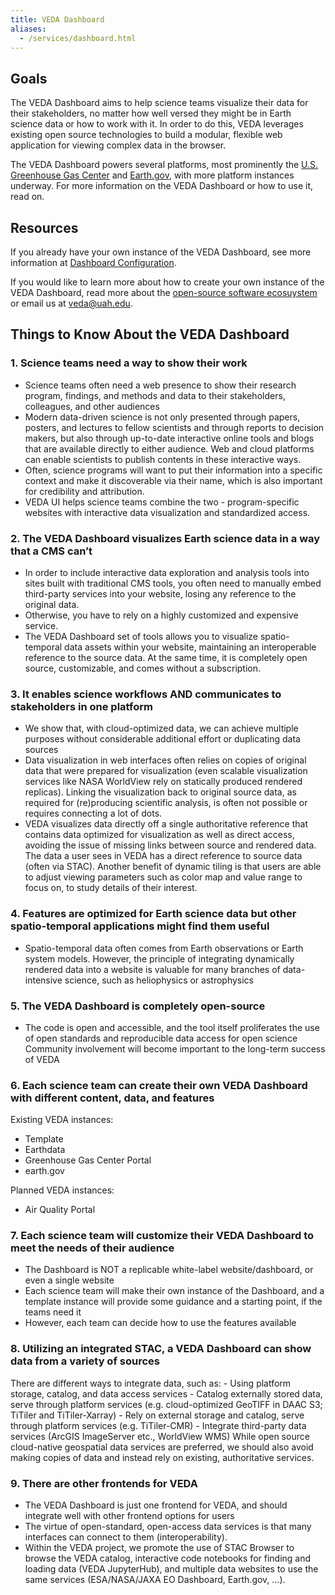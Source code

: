```yaml
---
title: VEDA Dashboard
aliases:
  - /services/dashboard.html
---
```


## Goals

The VEDA Dashboard aims to help science teams visualize their data for their stakeholders, no matter how well versed they might be in Earth science data or how to work with it. In order to do this, VEDA leverages existing open source technologies to build a modular, flexible web application for viewing complex data in the browser.

The VEDA Dashboard powers several platforms, most prominently the [U.S. Greenhouse Gas Center](https://earth.gov/ghgcenter) and [Earth.gov](https://earth.gov), with more platform instances underway. For more information on the VEDA Dashboard or how to use it, read on.

## Resources

If you already have your own instance of the VEDA Dashboard, see more information at [Dashboard Configuration](/users-guide/content-curation/dashboard-configuration/index.qmd).

If you would like to learn more about how to create your own instance of the VEDA Dashboard, read more about the [open-source software ecosuystem](/open-source-ecosystem/index.qmd) or email us at [veda@uah.edu](mailto:veda@uah.edu).

## Things to Know About the VEDA Dashboard

### 1. Science teams need a way to show their work
- Science teams often need a web presence to show their research program, findings, and methods and data to their stakeholders, colleagues, and other audiences
- Modern data-driven science is not only presented through papers, posters, and lectures to fellow scientists and through reports to decision makers, but also through up-to-date interactive online tools and blogs that are available directly to either audience.
Web and cloud platforms can enable scientists to publish contents in these interactive ways.
- Often, science programs will want to put their information into a specific context and make it discoverable via their name, which is also important for credibility and attribution.
- VEDA UI helps science teams combine the two - program-specific websites with interactive data visualization and standardized access.

### 2. The VEDA Dashboard visualizes Earth science data in a way that a CMS can't
- In order to include interactive data exploration and analysis tools into sites built with traditional CMS tools, you often need to manually embed third-party services into your website, losing any reference to the original data. 
- Otherwise, you have to rely on a highly customized and expensive service.
- The VEDA Dashboard set of tools allows you to visualize spatio-temporal data assets within your website, maintaining an interoperable reference to the source data. At the same time, it is completely open source, customizable, and comes without a subscription.

### 3. It enables science workflows AND communicates to stakeholders in one platform
- We show that, with cloud-optimized data, we can achieve multiple purposes without considerable additional effort or duplicating data sources
- Data visualization in web interfaces often relies on copies of original data that were prepared for visualization (even scalable visualization services like NASA WorldView rely on statically produced rendered replicas). Linking the visualization back to original source data, as required for (re)producing scientific analysis, is often not possible or requires connecting a lot of dots.
- VEDA visualizes data directly off a single authoritative reference that contains data optimized for visualization as well as direct access, avoiding the issue of missing links between source and rendered data. The data a user sees in VEDA has a direct reference to source data (often via STAC).
Another benefit of dynamic tiling is that users are able to adjust viewing parameters such as color map and value range to focus on, to study details of their interest.

### 4. Features are optimized for Earth science data but other spatio-temporal applications might find them useful
- Spatio-temporal data often comes from Earth observations or Earth system models. However, the principle of integrating dynamically rendered data into a website is valuable for many branches of data-intensive science, such as heliophysics or astrophysics

### 5. The VEDA Dashboard is completely open-source
- The code is open and accessible, and the tool itself proliferates the use of open standards and reproducible data access for open science
Community involvement will become important to the long-term success of VEDA

### 6. Each science team can create their own VEDA Dashboard with different content, data, and features
Existing VEDA instances:

- Template
- Earthdata
- Greenhouse Gas Center Portal
- earth.gov

Planned VEDA instances:

- Air Quality Portal

### 7. Each science team will customize their VEDA Dashboard to meet the needs of their audience
- The Dashboard is NOT a replicable white-label website/dashboard, or even a single website
- Each science team will make their own instance of the Dashboard, and a template instance will provide some guidance and a starting point, if the teams need it
- However, each team can decide how to use the features available

### 8. Utilizing an integrated STAC, a VEDA Dashboard can show data from a variety of sources
There are different ways to integrate data, such as:
- Using platform storage, catalog, and data access services
- Catalog externally stored data, serve through platform services (e.g. cloud-optimized GeoTIFF in DAAC S3; TiTiler and TiTiler-Xarray)
- Rely on external storage and catalog, serve through platform services (e.g. TiTiler-CMR)
- Integrate third-party data services (ArcGIS ImageServer etc., WorldView WMS) 
While open source cloud-native geospatial data services are preferred, we should also avoid making copies of data and instead rely on existing, authoritative services.

### 9. There are other frontends for VEDA
- The VEDA Dashboard is just one frontend for VEDA, and should integrate well with other frontend options for users
- The virtue of open-standard, open-access data services is that many interfaces can connect to them (interoperability).
- Within the VEDA project, we promote the use of STAC Browser to browse the VEDA catalog, interactive code notebooks for finding and loading data (VEDA JupyterHub), and multiple data websites to use the same services (ESA/NASA/JAXA EO Dashboard, Earth.gov, …).